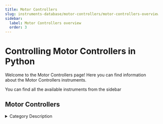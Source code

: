 ```yaml
---
title: Motor Controllers
slug: instruments-database/motor-controllers/motor-controllers-overview
sidebar:
  label: Motor Controllers overview
  order: 3
---
```


# Controlling Motor Controllers in Python

Welcome to the Motor Controllers page! Here you can find information about the Motor Controllers instruments.

You can find all the available instruments from the sidebar



## Motor Controllers

<details> 
<summary>Category Description</summary> 
Motion control is a sub-field of automation, encompassing the systems or sub-systems involved in moving parts of machines in a controlled manner. Motion control systems are extensively used in a variety of fields for automation purposes, including precision engineering, micromanufacturing, biotechnology, and nanotechnology.[1] The main components involved typically include a motion controller, an energy amplifier, and one or more prime movers or actuators. Motion control may be open loop or closed loop. In open loop systems, the controller sends a command through the amplifier to the prime mover or actuator, and does not know if the desired motion was actually achieved. Typical systems include stepper motor or fan control. For tighter control with more precision, a measuring device may be added to the system (usually near the end motion). When the measurement is converted to a signal that is sent back to the controller, and the controller compensates for any error, it becomes a Closed loop System.
</details> 

<div className="flex flex-wrap">

<InstrumentThumbnail 
    path='motor-controllers/newport/picomotorcontroller-8742'
    img='https://res.cloudinary.com/dhopxs1y3/image/upload/v1691782424/Instruments/Positional%20Controller/Picomotorcontroller-8742/Picomotorcontroller-8742.jpg'
    label='Picomotorcontroller 8742'    
/>

<InstrumentThumbnail 
    path='motor-controllers/newport/newportesp-301'
    img='https://res.cloudinary.com/dhopxs1y3/image/upload/v1691782436/Instruments/Positional%20Controller/Newportesp-301/Newportesp-301.jpg'
    label='Newportesp 301'    
/>

<InstrumentThumbnail 
    path='motor-controllers/newport/ag-uc-8'
    img='https://res.cloudinary.com/dhopxs1y3/image/upload/v1691782455/Instruments/Positional%20Controller/AG-UC-8/AG-UC-8.jpg'
    label='AG UC 8'    
/>

<InstrumentThumbnail 
    path='motor-controllers/newport/esp-300'
    img='https://res.cloudinary.com/dhopxs1y3/image/upload/v1691782457/Instruments/Positional%20Controller/ESP-300/ESP-300.jpg'
    label='ESP 300'    
/>

<InstrumentThumbnail 
    path='motor-controllers/thorlabs/mmf101-mmf102'
    img='https://res.cloudinary.com/dhopxs1y3/image/upload/v1691782491/Instruments/Motion/MMF101-MMF102/MMF101-MMF102.jpg'
    label='MMF101/MMF102'    
/>

<InstrumentThumbnail 
    path='motor-controllers/newport/agilis'
    img='https://res.cloudinary.com/dhopxs1y3/image/upload/v1691782528/Instruments/Positional%20Controller/Agilis/Agilis.jpg'
    label='Agilis'    
/>

<InstrumentThumbnail 
    path='motor-controllers/thorlabs/k10cr1'
    img='https://res.cloudinary.com/dhopxs1y3/image/upload/v1691782544/Instruments/Motion/K10CR1/K10CR1.jpg'
    label='K10CR1'    
/>

<InstrumentThumbnail 
    path='motor-controllers/attocube/attocube-ecc-100'
    img='https://res.cloudinary.com/dhopxs1y3/image/upload/v1691782549/Instruments/Motion/Attocube-ECC-100/Attocube-ECC-100.gif'
    label='Attocube ECC 100'    
/>

<InstrumentThumbnail 
    path='motor-controllers/qubitekk/mc1'
    img='https://res.cloudinary.com/dhopxs1y3/image/upload/v1692741645/Instruments/Motor%20Controllers/MC1/file.png'
    label='MC1'    
/>

<InstrumentThumbnail 
    path='motor-controllers/thorlabs/kim101'
    img='https://res.cloudinary.com/dhopxs1y3/image/upload/v1691782580/Instruments/Positional%20Controller/KIM101/KIM101.jpg'
    label='KIM101'    
/>

<InstrumentThumbnail 
    path='motor-controllers/anaheim-automation/dp-series-motor-controller'
    img='https://res.cloudinary.com/dhopxs1y3/image/upload/v1691782609/Instruments/Motor%20Controller/DP-Series-Motor-Controller/DP-Series-Motor-Controller.png'
    label='DP Series Motor Controller'    
/>

<InstrumentThumbnail 
    path='motor-controllers/thorlabs/prm1z8'
    img='https://res.cloudinary.com/dhopxs1y3/image/upload/v1691782651/Instruments/Motion/PRM1Z8/PRM1Z8.jpg'
    label='PRM1Z8'    
/>

<InstrumentThumbnail 
    path='motor-controllers/thorlabs/kim001'
    img='https://res.cloudinary.com/dhopxs1y3/image/upload/v1691782656/Instruments/Positional%20Controller/KIM001/KIM001.jpg'
    label='KIM001'    
/>

<InstrumentThumbnail 
    path='motor-controllers/newport/ag-uc2'
    img='https://res.cloudinary.com/dhopxs1y3/image/upload/v1691782662/Instruments/Motor%20Controller/AG-UC2/AG-UC2.jpg'
    label='AG-UC2'    
/>

<InstrumentThumbnail 
    path='motor-controllers/attocube/anc-350-piezo-controller'
    img='https://res.cloudinary.com/dhopxs1y3/image/upload/v1691782675/Instruments/Positional%20Controller/ANC-350-PIEZO-Controller/ANC-350-PIEZO-Controller.jpg'
    label='ANC 350 PIEZO Controller'    
/>

<InstrumentThumbnail 
    path='motor-controllers/thorlabs/Thorlabs-Apt-device-package'
    img='https://res.cloudinary.com/dhopxs1y3/image/upload/v1692393993/Instruments/Motor%20Controllers/APT-Stepper-Motor-Control-Module/file.png'
    label='Thorlabs-BBD201'    
/>

<InstrumentThumbnail 
    path='motor-controllers/newmark/newmark-nsc-a1'
    img='https://res.cloudinary.com/dhopxs1y3/image/upload/v1691782686/Instruments/Motion/Newmark---NSC-A1/Newmark---NSC-A1.webp'
    label='Newmark-NSC-A1'    
/>

<InstrumentThumbnail 
    path='motor-controllers/attocube/anc300'
    img='https://res.cloudinary.com/dhopxs1y3/image/upload/v1691782687/Instruments/Positional%20Controller/ANC300/ANC300.jpg'
    label='ANC300'    
/>

<InstrumentThumbnail 
    path='motor-controllers/parker/gemini-gv6'
    img='https://res.cloudinary.com/dhopxs1y3/image/upload/v1691782707/Instruments/Servo%20Drive/Controllers/Gemini-GV6/Gemini-GV6.jpg'
    label='Gemini GV6'    
/>

<InstrumentThumbnail 
    path='motor-controllers/thorlabs/apt-stepper-motor-control-module'
    img='https://res.cloudinary.com/dhopxs1y3/image/upload/v1691782719/Instruments/Positional%20Controller/APT-Stepper-Motor-Control-Module/APT-Stepper-Motor-Control-Module.jpg'
    label='APT Stepper Motor Control Module'    
/>

<InstrumentThumbnail 
    path='motor-controllers/smaract/smaract-mcs2'
    img='https://res.cloudinary.com/dhopxs1y3/image/upload/v1692639545/Instruments/Motor%20Controllers/Smaract-MCS2/file.png'
    label='Smaract-MCS2'    
/>

<InstrumentThumbnail 
    path='motor-controllers/thorlabs/lps710e-m'
    img='https://res.cloudinary.com/dhopxs1y3/image/upload/v1691782731/Instruments/Positional%20Controller/LPS710E-M/LPS710E-M.jpg'
    label='LPS710E/M'    
/>

<InstrumentThumbnail 
    path='motor-controllers/thorlabs/Thorlabs---KDC101'
    img='https://res.cloudinary.com/dhopxs1y3/image/upload/v1692393984/Instruments/Motor%20Controllers/Thorlabs-KDC101/file.png'
    label='Thorlabs-KDC101'    
/>

<InstrumentThumbnail 
    path='motor-controllers/thorlabs/Thorlabs---TDC001'
    img='https://res.cloudinary.com/dhopxs1y3/image/upload/v1692393985/Instruments/Motor%20Controllers/Thorlabs-TDC001/file.png'
    label='Thorlabs-TDC001'    
/>

</div>